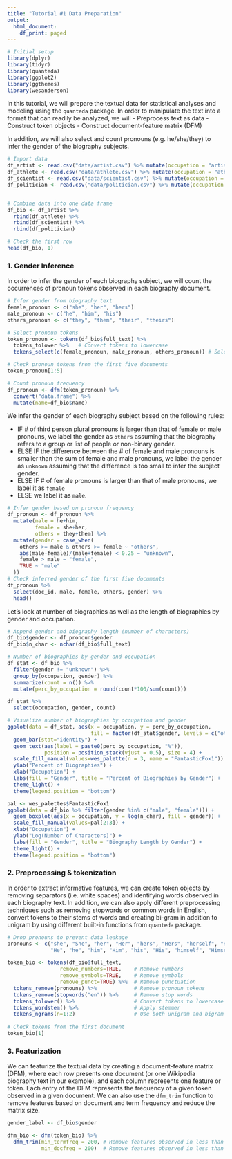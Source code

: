 ---
title: "Tutorial #1 Data Preparation"
output:
  html_document:
    df_print: paged
---


```{r, message=FALSE}
# Initial setup
library(dplyr)
library(tidyr)
library(quanteda)
library(ggplot2)
library(ggthemes)
library(wesanderson)
```

In this tutorial, we will prepare the textual data for statistical analyses and modeling using the `quanteda` package. In order to manipulate the text into a format that can readily be analyzed, we will
- Preprocess text as data
- Construct token objects
- Construct document-feature matrix (DFM)

In addition, we will also select and count pronouns (e.g. he/she/they) to infer the gender of the biography subjects. 


```{r}
# Import data
df_artist <- read.csv("data/artist.csv") %>% mutate(occupation = "artist")
df_athlete <- read.csv("data/athlete.csv") %>% mutate(occupation = "athlete")
df_scientist <- read.csv("data/scientist.csv") %>% mutate(occupation = "scientist")
df_politician <- read.csv("data/politician.csv") %>% mutate(occupation = "politician")


# Combine data into one data frame
df_bio <- df_artist %>%
  rbind(df_athlete) %>%
  rbind(df_scientist) %>%
  rbind(df_politician)

# Check the first row
head(df_bio, 1)
```
### 1. Gender Inference

In order to infer the gender of each biography subject, we will count the occurrences of pronoun tokens observed in each biography document. 

```{r}
# Infer gender from biography text
female_pronoun <- c("she", "her", "hers")
male_pronoun <- c("he", "him", "his")
others_pronoun <- c("they", "them", "their", "theirs")

# Select pronoun tokens
token_pronoun <- tokens(df_bio$full_text) %>%
  tokens_tolower %>%   # Convert tokens to lowercase
  tokens_select(c(female_pronoun, male_pronoun, others_pronoun)) # Select pronouns only

# Check pronoun tokens from the first five documents
token_pronoun[1:5]

# Count pronoun frequency
df_pronoun <- dfm(token_pronoun) %>%
  convert("data.frame") %>%
  mutate(name=df_bio$name)
```

We infer the gender of each biography subject based on the following rules:

* IF # of third person plural pronouns is larger than that of female or male pronouns, we label the gender as `others` assuming that the biography refers to a group or list of people or non-binary gender.
* ELSE IF the difference between the # of female and male pronouns is smaller than the sum of female and male pronouns, we label the gender as `unknown` assuming that the difference is too small to infer the subject gender. 
* ELSE IF # of female pronouns is larger than that of male pronouns, we label it as `female`
* ELSE we label it as `male`.

```{r}
# Infer gender based on pronoun frequency
df_pronoun <- df_pronoun %>%
  mutate(male = he+him,
         female = she+her,
         others = they+them) %>%
  mutate(gender = case_when(
    others >= male & others >= female ~ "others",
    abs(male-female)/(male+female) < 0.25 ~ "unknown",
    female > male ~ "female",
    TRUE ~ "male"
  ))
# Check inferred gender of the first five documents
df_pronoun %>%
  select(doc_id, male, female, others, gender) %>%
  head()
```

Let's look at number of biographies as well as the length of biographies by gender and occupation.

```{r}
# Append gender and biography length (number of characters)
df_bio$gender <- df_pronoun$gender
df_bio$n_char <- nchar(df_bio$full_text)

# Number of biographies by gender and occupation
df_stat <- df_bio %>%
  filter(gender != "unknown") %>%
  group_by(occupation, gender) %>%
  summarize(count = n()) %>%
  mutate(perc_by_occupation = round(count*100/sum(count)))

df_stat %>%
  select(occupation, gender, count)

# Visualize number of biographies by occupation and gender
ggplot(data = df_stat, aes(x = occupation, y = perc_by_occupation, 
                           fill = factor(df_stat$gender, levels = c("others", "female", "male")))) +
  geom_bar(stat="identity") +
  geom_text(aes(label = paste0(perc_by_occupation, "%")),  
            position = position_stack(vjust = 0.5), size = 4) +
  scale_fill_manual(values=wes_palette(n = 3, name = "FantasticFox1")) + 
  ylab("Percent of Biographies") +
  xlab("Occupation") +
  labs(fill = "Gender", title = "Percent of Biographies by Gender") +
  theme_light() +
  theme(legend.position = "bottom")

```

```{r}
pal <- wes_palettes$FantasticFox1
ggplot(data = df_bio %>% filter(gender %in% c("male", "female"))) +
  geom_boxplot(aes(x = occupation, y = log(n_char), fill = gender)) +
  scale_fill_manual(values=pal[2:3]) +
  xlab("Occupation") +
  ylab("Log(Number of Characters)") + 
  labs(fill = "Gender", title = "Biography Length by Gender") +
  theme_light() +
  theme(legend.position = "bottom")
```



### 2. Preprocessing & tokenization

In order to extract informative features, we can create token objects by removing separators (i.e. white spaces) and identifying words observed in each biography text. In addition, we can also apply different preprocessing techniques such as removing stopwords or common words in English, convert tokens to their stems of words and creating bi-gram in addition to unigram by using different built-in functions from `quanteda` package. 

```{r}
# Drop pronouns to prevent data leakage
pronouns <- c("she", "She", "her", "Her", "hers", "Hers", "herself", "Herself",
              "He", "he", "him", "Him", "his", "His", "himself", "Himself")

token_bio <- tokens(df_bio$full_text,
                 remove_numbers=TRUE,    # Remove numbers
                 remove_symbols=TRUE,    # Remove symbols
                 remove_punct=TRUE) %>%  # Remove punctuation
  tokens_remove(pronouns) %>%            # Remove pronoun tokens
  tokens_remove(stopwords("en")) %>%     # Remove stop words
  tokens_tolower() %>%                   # Convert tokens to lowercase
  tokens_wordstem() %>%                  # Apply stemmer
  tokens_ngrams(n=1:2)                   # Use both unigram and bigram
  
# Check tokens from the first document
token_bio[1]
```

### 3. Featurization

We can featurize the textual data by creating a document-feature matrix (DFM), where each row presents one document (or one Wikipedia biography text in our example), and each column represents one feature or token. Each entry of the DFM represents the frequency of a given token observed in a given document. We can also use the `dfm_trim` function to remove features based on document and term frequency and reduce the matrix size. 

```{r}
gender_label <- df_bio$gender

dfm_bio <- dfm(token_bio) %>%
  dfm_trim(min_termfreq = 200, # Remove features observed in less than 200 times
           min_docfreq = 200)  # Remove features observed in less than 200 documents
```